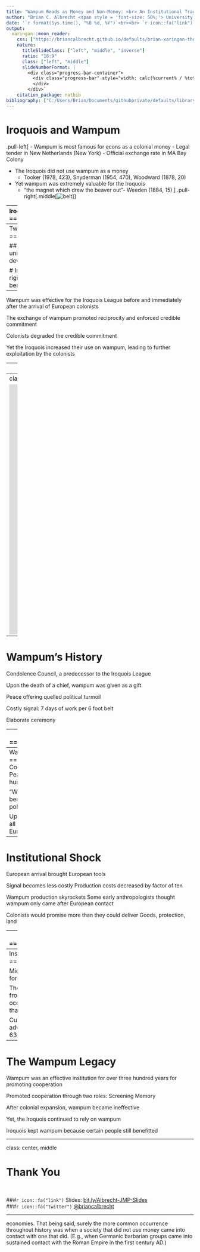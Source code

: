 ```yaml
---
title: "Wampum Beads as Money and Non-Money: <br> An Institutional Tragedy<br><br>"
author: "Brian C. Albrecht <span style = 'font-size: 50%;'> University of Minnesota</span> <br> <br> Andrew T. Young  <span style = 'font-size: 50%;'> Texas Tech University</span><br><br>"
date: '`r format(Sys.time(), "%B %d, %Y")`<br><br> `r icon::fa("link")` Paper [bit.ly/bca-wampum](https://bit.ly/bca-wampum) <br>`r icon::fa("link")` Slides [bit.ly/bca-AIER2019](https://bit.ly/bca-AIER2019) <br> `r icon::fa("twitter")` [briancalbrecht](https://twitter.com/briancalbrecht)'
output:
  xaringan::moon_reader:
    css: ["https://briancalbrecht.github.io/defaults/brian-xaringan-themer.css"]
    nature:
      titleSlideClass: ["left", "middle", "inverse"]
      ratio: "16:9"
      class: ["left", "middle"]
      slideNumberFormat: |
        <div class="progress-bar-container">
          <div class="progress-bar" style="width: calc(%current% / %total% * 100%);">
          </div>
        </div>`
    citation_package: natbib
bibliography: ["C:/Users/Brian/Documents/githubprivate/defaults/library.bib"]
---
```

Iroquois and Wampum
====================================

.pull-left[
- Wampum is most famous for econs as a colonial money
    - Legal tender in New Netherlands (New York)
    - Official exchange rate in MA Bay Colony

- The Iroquois did not use wampum as a money
    - Tooker (1978, 423), Snyderman (1954, 470), Woodward (1878, 20)

- Yet wampum was extremely valuable for the Iroquois
    - “the magnet which drew the beaver out”- Weeden (1884, 15)
]
.pull-right[.middle[![belt](https://briancalbrecht.github.io/docs/slides/images/wampum/shell_to_belt.jpg)]]

---
Iroquois and Wampum
====================================

.pull-left[
- Wampum is most famous for econs as a colonial money
    - Legal tender in New Netherlands (New York)
    - Official exchange rate in MA Bay Colony

- The Iroquois did not use wampum as a money
    - Tooker (1978, 423), Snyderman (1954, 470), Woodward (1878, 20)

- Yet wampum was extremely valuable for the Iroquois
    - “the magnet which drew the beaver out”- Weeden (1884, 15)
]
.pull-right[<img src="https://briancalbrecht.github.io/docs/slides/images/wampum/shell_to_belt.jpg" width="100%" align="middle" />
]

---
Two Main Points
====================================

## Monetary Economics
- Wampum provides a unique case study in the theory and historical development of monies




# Institutional Economics
- Wampum shows how rigid institutions that fail to adapt go from beneficial to hamful

---
Wampum was effective for the Iroquois League before and immediately after the arrival of European colonists

The exchange of wampum promoted reciprocity and enforced credible commitment

Colonists degraded the credible commitment

Yet the Iroquois increased their use on wampum, leading to further exploitation by the colonists




---
Wampum's Role
====================================


Instead of money, wampum was a political and economic institution: more like a contract

Established, recorded, and enforced reciprocal obligations

Screening: gifts, as costly signals, separate good trading partners from bad ones

Memory: the pre-literate society could “write” down their obligations

---
class: center, middle

<iframe width="1400" height="670" src="https://www.youtube.com/embed/S6dLNz8NZ8A?start=16" frameborder="0" allow="accelerometer; autoplay; encrypted-media; gyroscope; picture-in-picture" allowfullscreen></iframe>


---
Wampum's History
=====================================

Condolence Council, a predecessor to the Iroquois League

Upon the death of a chief, wampum was given as a gift

Peace offering quelled political turmoil

Costly signal: 7 days of work per 6 foot belt

Elaborate ceremony


---
Wampum's History
=====================================

Recorded the words of the Condolence Council

Belts were mnemonic devices, not written words

Regularly “read” aloud and posted publicly 

Wampum was a gift and a record
Debt contract without a unit of payment
Cost of production limited the amount of debts created



---
Wampum's History
=====================================
Condolence Council initiated The Great Peace
Peace among the Five Nations for over three hundred years

“Wampum, the chief instrument of the Council, became the vehicle necessary for all important political transactions” - Snyderman (1954, 479)

Upon arrival of Europeans, wampum was used in all international negotiations	
Forest diplomacy
Europeans needed to learn the rituals



---
Institutional Shock
===================================

European arrival brought European tools

Signal becomes less costly
Production costs decreased by factor of ten

Wampum production skyrockets
Some early anthropologists thought wampum only came after European contact

Colonists would promise more than they could deliver
Goods, protection, land

---
Institutional Tragedy
===================================

An efficient system would change with the costs
Decreased cost => shift of supply => decreased marginal value 

Instead forest diplomacy became more important

18th century saw forest diplomacy’s “perfection” (Fenton 1998, 7)
 
And the loss of the Iroquois’s last settlements in New York State (Foster 1985, 100–101). 

---
Institutional Elites
==================================

Middlemen or cultural brokers benefited from forest diplomacy

Their “intermediate position, one step removed from final responsibility in decision making, occasionally allows brokers to promise more than they can deliver” 
	-Richter (1988, 41).

Cultural brokers could “slant speeches in ways advantageous to himself”- Jennings (1984, 63).



---
The Wampum Legacy
==================================

Wampum was an effective institution for over three hundred years for promoting cooperation

Promoted cooperation through two roles:
Screening
Memory

After colonial expansion, wampum became ineffective

Yet, the Iroquois continued to rely on wampum 

Iroquois kept wampum because certain people still benefitted 


---

class: center, middle

# Thank You

<br>

<!-- ###`r icon::fa("link")` Paper: [bit.ly/Albrecht-JMP](https://bit.ly/Albrecht-JMP) <br> -->
###`r icon::fa("link")` Slides: [bit.ly/Albrecht-JMP-Slides](https://bit.ly/Albrecht-JMP-Slides) <br>
###`r icon::fa("twitter")` [@briancalbrecht](https://twitter.com/briancalbrecht)

---

economies. That being said, surely the more common
occurrence throughout history was when a society that did not use money came into contact with
one that did. (E.g., when Germanic barbarian groups came into sustained contact with the Roman
Empire in the first century AD.)
